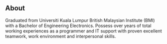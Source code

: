 
## About

Graduated from Universiti Kuala Lumpur British Malaysian Institute (BMI) with a Bachelor of Engineering Electronics. Possess over <GetYear /> years of total working experiences as a programmer and IT support with proven excellent teamwork, work environment and interpersonal skills.

